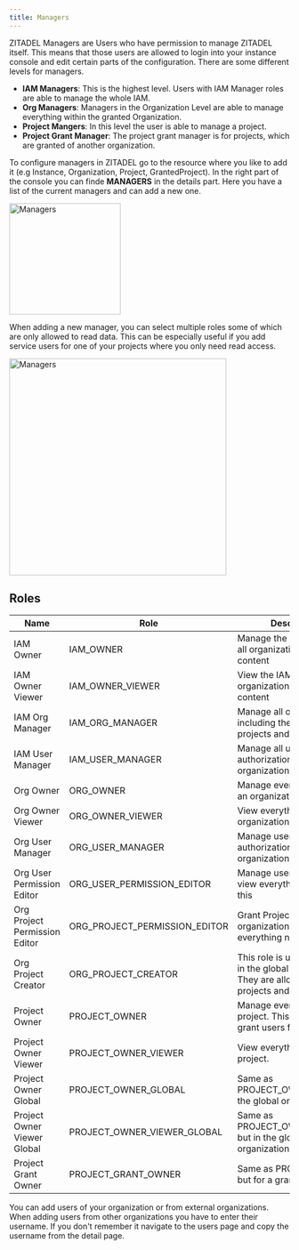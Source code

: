 ```yaml
---
title: Managers
---
```


ZITADEL Managers are Users who have permission to manage ZITADEL itself. This means that those users are allowed to login into your instance console and edit certain parts of the configuration.
There are some different levels for managers.

- **IAM Managers**: This is the highest level. Users with IAM Manager roles are able to manage the whole IAM.
- **Org Managers**: Managers in the Organization Level are able to manage everything within the granted Organization.
- **Project Mangers**: In this level the user is able to manage a project.
- **Project Grant Manager**: The project grant manager is for projects, which are granted of another organization.

To configure managers in ZITADEL go to the resource where you like to add it (e.g Instance, Organization, Project, GrantedProject).
In the right part of the console you can finde **MANAGERS** in the details part. Here you have a list of the current managers and can add a new one.

<img alt="Managers" src="/img/guides/console/managers.png" width="200px" />

When adding a new manager, you can select multiple roles some of which are only allowed to read data.
This can be especially useful if you add service users for one of your projects where you only need read access.

<img alt="Managers" src="/img/guides/console/addmanager.png" width="390px" />

## Roles

| Name                          | Role                          | Description                                                                                                  |
| ----------------------------- | ----------------------------- | ------------------------------------------------------------------------------------------------------------ |
| IAM Owner                     | IAM_OWNER                     | Manage the IAM, manage all organizations with their content                                                  |
| IAM Owner Viewer              | IAM_OWNER_VIEWER              | View the IAM and view all organizations with their content                                                   |
| IAM Org Manager               | IAM_ORG_MANAGER               | Manage all organizations including their policies, projects and users                                        |
| IAM User Manager              | IAM_USER_MANAGER              | Manage all users and their authorizations over all organizations                                             |
| Org Owner                     | ORG_OWNER                     | Manage everything within an organization                                                                     |
| Org Owner Viewer              | ORG_OWNER_VIEWER              | View everything within an organization                                                                       |
| Org User Manager              | ORG_USER_MANAGER              | Manage users and their authorizations within an organization                                                 |
| Org User Permission Editor    | ORG_USER_PERMISSION_EDITOR    | Manage user grants and view everything needed for this                                                       |
| Org Project Permission Editor | ORG_PROJECT_PERMISSION_EDITOR | Grant Projects to other organizations and view everything needed for this                                    |
| Org Project Creator           | ORG_PROJECT_CREATOR           | This role is used for users in the global organization. They are allowed to create projects and manage them. |
| Project Owner                 | PROJECT_OWNER                 | Manage everything within a project. This includes to grant users for the project.                            |
| Project Owner Viewer          | PROJECT_OWNER_VIEWER          | View everything within a project.                                                                            |
| Project Owner Global          | PROJECT_OWNER_GLOBAL          | Same as PROJECT_OWNER, but in the global organization.                                                       |
| Project Owner Viewer Global   | PROJECT_OWNER_VIEWER_GLOBAL   | Same as PROJECT_OWNER_VIEWER, but in the global organization.                                                |
| Project Grant Owner           | PROJECT_GRANT_OWNER           | Same as PROJECT_OWNER but for a granted proejct.                                                             |

You can add users of your organization or from external organizations. When adding users from other organizations you have to enter their username.
If you don't remember it navigate to the users page and copy the username from the detail page.
